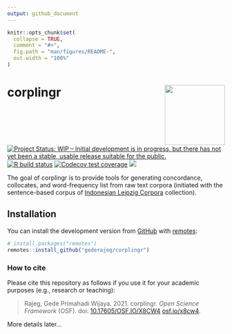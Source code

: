 ```yaml
---
output: github_document
---
```


<!-- README.md is generated from README.Rmd. Please edit that file -->

```r
knitr::opts_chunk$set(
  collapse = TRUE,
  comment = "#>",
  fig.path = "man/figures/README-",
  out.width = "100%"
)
```
# corplingr <a href='https://gederajeg.github.io/corplingr/'><img src='inst/figures/corplingr-logo.png' align="right" height="139" /></a>

<!-- badges: start -->
[![Project Status: WIP – Initial development is in progress, but there has not yet been a stable, usable release suitable for the public.](http://www.repostatus.org/badges/latest/wip.svg)](http://www.repostatus.org/#wip)
[![R build status](https://github.com/gederajeg/corplingr/workflows/R-CMD-check/badge.svg)](https://github.com/gederajeg/corplingr/actions)
[![Codecov test coverage](https://codecov.io/gh/gederajeg/corplingr/branch/master/graph/badge.svg)](https://codecov.io/gh/gederajeg/corplingr?branch=master)
[![](https://img.shields.io/badge/doi-10.17605/OSF.IO/X8CW4-blue.svg)](https://doi.org/10.17605/OSF.IO/X8CW4)
<!-- badges: end -->

The goal of corplingr is to provide tools for generating concordance, collocates, and word-frequency list from raw text corpora (initiated with the sentence-based corpus of [Indonesian Leipzig Corpora](https://corpora.uni-leipzig.de/en?corpusId=ind_mixed_2013) collection).

## Installation

You can install the development version from [GitHub](https://github.com/) with [remotes](https://remotes.r-lib.org/):

``` r
# install.packages("remotes")
remotes::install_github("gederajeg/corplingr")
```

### How to cite

Please cite this repository as follows if you use it for your academic purposes (e.g., research or teaching):

> Rajeg, Gede Primahadi Wijaya. 2021. corplingr. *Open Science Framework* (OSF). doi: [10.17605/OSF.IO/X8CW4](https://doi.org/10.17605/OSF.IO/X8CW4) [osf.io/x8cw4](https://osf.io/x8cw4/).

More details later...
